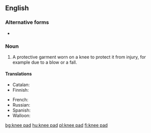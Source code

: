 {{also|kneepad|knee-pad}}
==English==

===Alternative forms===
* {{l|en|kneepad}}

===Noun===
{{wikipedia}}
{{en-noun}}

# A protective garment worn on a knee to protect it from injury, for example due to a blow or a fall.

====Translations====
{{trans-top|protection for a knee}}
* Catalan: {{t|ca|genollera|f}}
* Finnish: {{t|fi|polvisuojus}}
{{trans-mid}}
* French: {{t+|fr|genouillère|f}}
* Russian: {{t+|ru|наколе́нник|m}}
* Spanish: {{t|es|rodillera|f}}
* Walloon: {{t+|wa|djinolire|f}}
{{trans-bottom}}

[[bg:knee pad]]
[[hu:knee pad]]
[[pl:knee pad]]
[[fi:knee pad]]